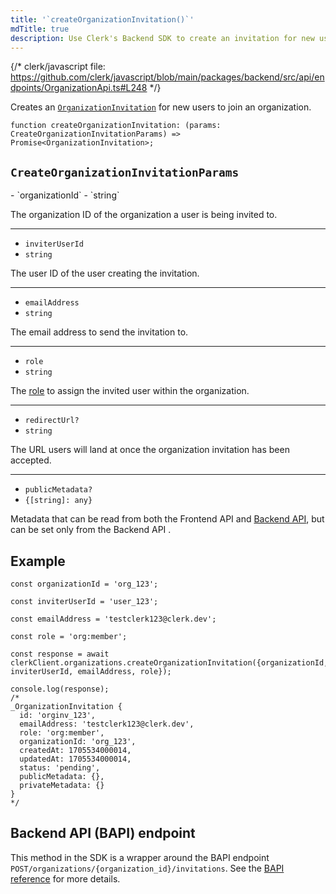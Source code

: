 ```yaml
---
title: '`createOrganizationInvitation()`'
mdTitle: true
description: Use Clerk's Backend SDK to create an invitation for new users to join an organization.
---
```


{/* clerk/javascript file: https://github.com/clerk/javascript/blob/main/packages/backend/src/api/endpoints/OrganizationApi.ts#L248 */}

Creates an [`OrganizationInvitation`](/docs/references/backend/types/backend-organization-invitation) for new users to join an organization.

```tsx {{ prettier: false }}
function createOrganizationInvitation: (params: CreateOrganizationInvitationParams) => Promise<OrganizationInvitation>;
```

## `CreateOrganizationInvitationParams`

<Properties>
  - `organizationId`
  - `string`

  The organization ID of the organization a user is being invited to.

  ---

  - `inviterUserId`
  - `string`

  The user ID of the user creating the invitation.

  ---

  - `emailAddress`
  - `string`

  The email address to send the invitation to.

  ---

  - `role`
  - `string`

  The [role](/docs/organizations/roles-permissions) to assign the invited user within the organization.

  ---

  - `redirectUrl?`
  - `string`

  The URL users will land at once the organization invitation has been accepted.

  ---

  - `publicMetadata?`
  - `{[string]: any}`

  Metadata that can be read from both the Frontend API and [Backend API](https://clerk.com/docs/reference/backend-api), but can be set only from the Backend API .
</Properties>

## Example

```tsx {{ prettier: false }}
const organizationId = 'org_123';

const inviterUserId = 'user_123';

const emailAddress = 'testclerk123@clerk.dev';

const role = 'org:member';

const response = await clerkClient.organizations.createOrganizationInvitation({organizationId, inviterUserId, emailAddress, role});

console.log(response);
/*
_OrganizationInvitation {
  id: 'orginv_123',
  emailAddress: 'testclerk123@clerk.dev',
  role: 'org:member',
  organizationId: 'org_123',
  createdAt: 1705534000014,
  updatedAt: 1705534000014,
  status: 'pending',
  publicMetadata: {},
  privateMetadata: {}
}
*/
```

## Backend API (BAPI) endpoint

This method in the SDK is a wrapper around the BAPI endpoint `POST/organizations/{organization_id}/invitations`. See the [BAPI reference](https://clerk.com/docs/reference/backend-api/tag/Organization-Invitations#operation/CreateOrganizationInvitation) for more details.

